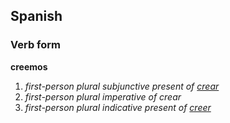 ==Spanish==
===Verb form===
'''creemos'''

# ''first-person plural subjunctive present of [[crear]]''
# ''first-person plural imperative of crear''
# ''first-person plural indicative present of [[creer]]''